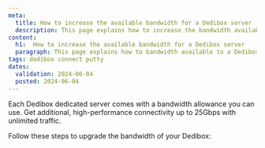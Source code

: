 ```yaml
---
meta:
  title: How to increase the available bandwidth for a Dedibox server
  description: This page explains how to increase the bandwidth available to a Dedibox server
content:
  h1:  How to increase the available bandwidth for a Dedibox server
  paragraph: This page explains how to bandwidth available to a Dedibox server
tags: dedibox connect putty
dates:
  validation: 2024-06-04
  posted: 2024-06-04
---
```


Each Dedibox dedicated server comes with a bandwidth allowance you can use. Get additional, high-performance connectivity up to 25Gbps with unlimited traffic.

Follow these steps to upgrade the bandwidth of your Dedibox: